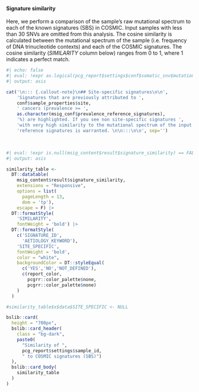 #### Signature similarity

Here, we perform a comparison of the sample's raw mutational spectrum to each of the known signatures (SBS) in COSMIC. Input samples with less than 30 SNVs are omitted from this analysis. The cosine similarity is calculated between the mutational spectrum of the sample (i.e. frequency of DNA trinucleotide contexts) and each of the COSMIC signatures. The cosine similarity (*SIMILARITY* column below) ranges from 0 to 1, where 1 indicates a perfect match.

```r
#| echo: false
#| eval: !expr as.logical(pcg_report$settings$conf$somatic_snv$mutational_signatures$all_reference_signatures) == FALSE
#| output: asis

cat('\n::: {.callout-note}\n## Site-specific signatures\n\n',
    'Signatures that are previously attributed to ',
    conf$sample_properties$site,
    ' cancers (prevalence >= ', 
    as.character(msig_conf$prevalence_reference_signatures),
    '%) are highlighted. If you see non site-specific signatures ',
    'with very high similarity to the mutational spectrum of the input sample, a re-run of the fitting procedure using all ',
    'reference signatures is warranted. \n\n:::\n\n', sep='')
```

<br>

```r
#| eval: !expr is.null(msig_content$result$signature_similarity) == FALSE
#| output: asis

similarity_table <- 
  DT::datatable(
    msig_content$result$signature_similarity,
    extensions = "Responsive",
    options = list(
      pageLength = 13,
      dom = 'tp'),
    escape = F) |>
  DT::formatStyle(
    'SIMILARITY',
    fontWeight = 'bold') |>
  DT::formatStyle(
    c('SIGNATURE_ID',
      'AETIOLOGY_KEYWORD'),
    'SITE_SPECIFIC',
    fontWeight = 'bold',
    color = "white",
    backgroundColor = DT::styleEqual(
      c('YES','NO','NOT_DEFINED'), 
      c(report_color,
        pcgrr::color_palette$none,
        pcgrr::color_palette$none)
    )
  )

#similarity_table$x$data$SITE_SPECIFIC <- NULL

bslib::card(
  height = "700px",
  bslib::card_header(
    class = "bg-dark",
    paste0(
      "Similarity of ",
      pcg_report$settings$sample_id,
      " to COSMIC signatures (SBS)")
  ),
  bslib::card_body(
    similarity_table
  )
)



```

<br>
